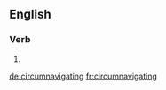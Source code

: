 ==English==

===Verb===
{{head|en|present participle}}

# {{present participle of|circumnavigate|lang=en|nocat=1}}

[[de:circumnavigating]]
[[fr:circumnavigating]]